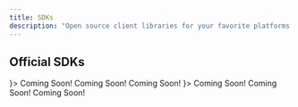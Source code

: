 ```yaml
---
title: SDKs
description: "Open source client libraries for your favorite platforms."
---
```


## Official SDKs
<CardGroup cols={2}>
  <Card title="Typescript" icon={<svg height="20" enable-background="new 0 0 512 512" viewBox="0 0 512 512" width="20" xmlns="http://www.w3.org/2000/svg"><rect fill="#00A87A" height="512" rx="50" width="512"/><rect fill="#00A87A" height="512" rx="50" width="512"/><path clip-rule="evenodd" d="m316.939 407.424v50.061c8.138 4.172 17.763 7.3 28.875 9.386s22.823 3.129 35.135 3.129c11.999 0 23.397-1.147 34.196-3.442 10.799-2.294 20.268-6.075 28.406-11.342 8.138-5.266 14.581-12.15 19.328-20.65s7.121-19.007 7.121-31.522c0-9.074-1.356-17.026-4.069-23.857s-6.625-12.906-11.738-18.225c-5.112-5.319-11.242-10.091-18.389-14.315s-15.207-8.213-24.18-11.967c-6.573-2.712-12.468-5.345-17.685-7.9-5.217-2.556-9.651-5.163-13.303-7.822-3.652-2.66-6.469-5.476-8.451-8.448-1.982-2.973-2.974-6.336-2.974-10.091 0-3.441.887-6.544 2.661-9.308s4.278-5.136 7.512-7.118c3.235-1.981 7.199-3.52 11.894-4.615 4.696-1.095 9.912-1.642 15.651-1.642 4.173 0 8.581.313 13.224.938 4.643.626 9.312 1.591 14.008 2.894 4.695 1.304 9.259 2.947 13.694 4.928 4.434 1.982 8.529 4.276 12.285 6.884v-46.776c-7.616-2.92-15.937-5.084-24.962-6.492s-19.381-2.112-31.066-2.112c-11.895 0-23.163 1.278-33.805 3.833s-20.006 6.544-28.093 11.967c-8.086 5.424-14.476 12.333-19.171 20.729-4.695 8.395-7.043 18.433-7.043 30.114 0 14.914 4.304 27.638 12.912 38.172 8.607 10.533 21.675 19.45 39.204 26.751 6.886 2.816 13.303 5.579 19.25 8.291s11.086 5.528 15.415 8.448c4.33 2.92 7.747 6.101 10.252 9.543 2.504 3.441 3.756 7.352 3.756 11.733 0 3.233-.783 6.231-2.348 8.995s-3.939 5.162-7.121 7.196-7.147 3.624-11.894 4.771c-4.748 1.148-10.303 1.721-16.668 1.721-10.851 0-21.597-1.903-32.24-5.71-10.642-3.806-20.502-9.516-29.579-17.13zm-84.159-123.342h64.22v-41.082h-179v41.082h63.906v182.918h50.874z" fill="#fff" fill-rule="evenodd"/></svg>}>
    Coming Soon!
  </Card>
  <Card title="Python" icon="Python">
    Coming Soon!
  </Card>
  <Card title="PHP" icon="PHP">
    Coming Soon!
  </Card>
  <Card title="Ruby" icon={<svg height="16" fill="#00A87A" enable-background="new 0 0 512 512" viewBox="0 0 512 512" width="20" xmlns="http://www.w3.org/2000/svg"><path d="m365.281 386.936 108.635 96.416-213.754-16.794c41.878-25.3 76.426-55.513 102.294-79.567.426.083.879.129 1.332.129.495-.001.994-.06 1.493-.184zm120.237 57.614 20.008-262.045c-9.898 25.284-25.557 54.73-45.857 86.172zm-112.971-63.567 108.384 96.196-28.936-196.865c-23.853 35.506-52.495 71.808-79.448 100.669zm-126.596 93.793c-23.345 12.934-47.373 23.235-71.707 30.757l249.786-16.798-177.998-13.982zm-208.604-126.225 65.429 152.89 53.851-178.4zm135.167-34.563 182.182 58.517-46.488-184.204zm145.889-143.982 169.829-11.368-132.781-108.448zm96.599-167.087-111.442-.504 49.543 34.69zm-410.217 280.839-3.667 108.653 26.729-48.75zm60.883 43.65c21.184 1.351 42.583-3.343 64.17-12.792 14.541-6.891 29.626-15.612 44.767-25.863 21.715-15.342 43.6-34.532 65.645-56.38 79.292-78.583 111.895-166.467 77.246-201.459-8.268-8.344-20.104-12.609-35.188-12.675-45.66-.197-113.905 34.175-172.069 91.842-55.586 55.098-91.631 120.496-91.824 166.618-.068 16.399 4.469 29.319 13.483 38.407 8.017 8.099 19.408 11.381 33.77 12.302zm165.435 144.772c2.486-1.286 4.963-2.586 7.408-3.909l-73.322-141.472-55.183 182.786c.462-.06 4.189-.508 4.189-.508 4.816-.613 9.573-1.318 14.271-2.115 30.318-5.169 60.315-14.633 89.154-28.139 4.564-2.134 9.051-4.353 13.483-6.643zm149.74-116.689 1.739-1.996c1.214-1.424 2.437-2.875 3.654-4.331 0 0 3.768-4.486 5.232-6.268 2.464-2.98 4.913-6.021 7.371-9.079 2.258-2.82 4.51-5.649 6.758-8.529 2.358-3.021 4.716-6.048 7.056-9.134 5.297-6.973 10.653-14.284 16.377-22.36 6.057-8.544 11.908-17.142 17.416-25.584l-9.931-6.073c-26.371-16.125-79.37-48.606-114.203-70.003l45.074 178.595c4.199-4.611 8.632-9.625 13.457-15.238zm127.392-287.541-140.23-19.689 133.688 109.327c4.697-15.496 7.756-30.524 9.088-44.699.192-1.987.315-3.985.435-5.998.114-1.852.179-3.711.229-5.574.321-12.073-.76-23.288-3.21-33.367zm-53.91 191.792c.344-.453.729-.962 1.149-1.573 2.669-3.779 6.465-9.962 10.686-17.409 11.748-20.717 26.239-50.254 32.282-71.993l-174.412 11.636c36.379 22.356 89.521 54.924 115.942 71.084l14.087 8.598c.084-.105.17-.22.266-.343zm-209.061 206.386.545-.307c38.046-21.084 72.05-47.021 110.142-84.087l-185.419-59.807zm-244.764-54.186c.819 24.146 5.943 44.081 15.241 59.391l8.658-103.113zm33.784-50.535-9.99 119c14.234 18.62 33.252 26.935 61.528 26.935 2.848 0 5.806-.078 8.978-.233l-4.995-12.412c-10.809-26.852-41.653-103.449-55.521-133.29zm471.86-300.803c-2.056-6.289-4.68-12.096-7.811-17.306-12.632-21.015-34.452-34.461-64.871-39.976l-67.961 37.531z"/></svg>}>
    Coming Soon!
  </Card>
  <Card title="Golang" icon="Golang">
   Coming Soon!
  </Card>
  <Card title="Java" icon="Java">
    Coming Soon!
  </Card>
</CardGroup>
